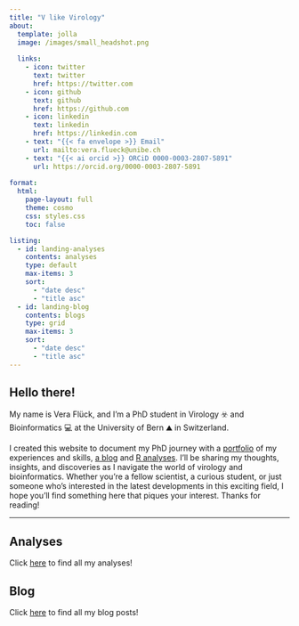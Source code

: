 ```yaml
---
title: "V like Virology"
about:
  template: jolla
  image: /images/small_headshot.png
  
  links: 
    - icon: twitter
      text: twitter
      href: https://twitter.com
    - icon: github
      text: github
      href: https://github.com
    - icon: linkedin
      text: linkedin
      href: https://linkedin.com
    - text: "{{< fa envelope >}} Email"
      url: mailto:vera.flueck@unibe.ch
    - text: "{{< ai orcid >}} ORCiD 0000-0003-2807-5891"
      url: https://orcid.org/0000-0003-2807-5891
      
format: 
  html:
    page-layout: full
    theme: cosmo
    css: styles.css
    toc: false

listing:
  - id: landing-analyses
    contents: analyses
    type: default
    max-items: 3
    sort: 
      - "date desc"
      - "title asc"
  - id: landing-blog
    contents: blogs
    type: grid
    max-items: 3
    sort: 
      - "date desc"
      - "title asc"
---
```


::: column-body
# Hello there!

My name is Vera Flück, and I'm a PhD student in Virology ☣️ and Bioinformatics 💻 at the University of Bern ⛰️ in Switzerland.

I created this website to document my PhD journey with a [portfolio](CV.qmd) of my experiences and skills, [a blog](Blog.qmd) and [R analyses](Analyses.qmd). I'll be sharing my thoughts, insights, and discoveries as I navigate the world of virology and bioinformatics. Whether you're a fellow scientist, a curious student, or just someone who's interested in the latest developments in this exciting field, I hope you'll find something here that piques your interest. Thanks for reading!
:::

------------------------------------------------------------------------

::: column-page
::: grid
::: g-col-6
## Analyses

Click [here](Analyses) to find all my analyses!

::: {#landing-analyses}
:::
:::

::: g-col-6
## Blog

Click [here](Blog) to find all my blog posts!

::: {#landing-blog}
:::
:::
:::
:::

